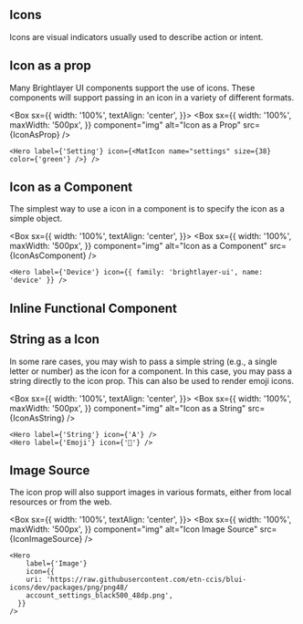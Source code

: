 
## Icons

Icons are visual indicators usually used to describe action or intent.

## Icon as a prop

Many Brightlayer UI components support the use of icons. These components will support passing in an icon in a variety of different formats.

<Box
  sx={{
    width: '100%',
    textAlign: 'center',
  }}>
  <Box
    sx={{
      width: '100%',
      maxWidth: '500px',
    }}
    component="img"
    alt="Icon as a Prop"
    src={IconAsProp}
  />
</Box>

```
<Hero label={'Setting'} icon={<MatIcon name="settings" size={38} color={'green'} />} />
```

## Icon as a Component

The simplest way to use a icon in a component is to specify the icon as a simple object.

<Box
  sx={{
    width: '100%',
    textAlign: 'center',
  }}>
  <Box
    sx={{
      width: '100%',
      maxWidth: '500px',
    }}
    component="img"
    alt="Icon as a Component"
    src={IconAsComponent}
  />
</Box>

```
<Hero label={'Device'} icon={{ family: 'brightlayer-ui', name: 'device' }} />
```

## Inline Functional Component

## String as a Icon

In some rare cases, you may wish to pass a simple string (e.g., a single letter or number) as the icon for a component. In this case, you may pass a string directly to the icon prop. This can also be used to render emoji icons.

<Box
  sx={{
    width: '100%',
    textAlign: 'center',
  }}>
  <Box
    sx={{
      width: '100%',
      maxWidth: '500px',
    }}
    component="img"
    alt="Icon as a String"
    src={IconAsString}
  />
</Box>

```
<Hero label={'String'} icon={'A'} />
<Hero label={'Emoji'} icon={'🍇'} />
```

## Image Source

The icon prop will also support images in various formats, either from local resources or from the web.

<Box
  sx={{
    width: '100%',
    textAlign: 'center',
  }}>
  <Box
    sx={{
      width: '100%',
      maxWidth: '500px',
    }}
    component="img"
    alt="Icon Image Source"
    src={IconImageSource}
  />
</Box>

```
<Hero
    label={'Image'}
    icon={{
    uri: 'https://raw.githubusercontent.com/etn-ccis/blui-icons/dev/packages/png/png48/
    account_settings_black500_48dp.png',
  }}
/>
```
